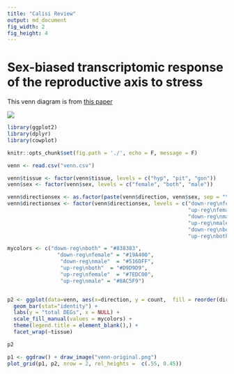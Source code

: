 ```yaml
---
title: "Calisi Review"
output: md_document
fig_width: 2 
fig_height: 4 
---
```


# Sex-biased transcriptomic response of the reproductive axis to stress

This venn diagram is from [this paper](https://www.sciencedirect.com/science/article/pii/S0018506X17302696?via%3Dihub)

![](venn-original.png)

```r
library(ggplot2)
library(dplyr)
library(cowplot)

knitr::opts_chunk$set(fig.path = './', echo = F, message = F)
```

```r
venn <- read.csv("venn.csv")

venn$tissue <- factor(venn$tissue, levels = c("hyp", "pit", "gon"))
venn$sex <- factor(venn$sex, levels = c("female", "both", "male"))

venn$directionsex <- as.factor(paste(venn$direction, venn$sex, sep = "\n"))
venn$directionsex <- factor(venn$directionsex, levels = c("down-reg\nfemale",
                                                          "up-reg\nfemale", 
                                                          "down-reg\nmale",
                                                          "up-reg\nmale", 
                                                          "down-reg\nboth", 
                                                          "up-reg\nboth"))

mycolors <- c("down-reg\nboth" = "#838383",
                "down-reg\nfemale" = "#19A400", 
                 "down-reg\nmale"  = "#516DFF",
                 "up-reg\nboth"  = "#D9D9D9",
                 "up-reg\nfemale"  = "#7EDC00",
                 "up-reg\nmale" = "#8AC5F9")   


p2 <- ggplot(data=venn, aes(x=direction, y = count,  fill = reorder(directionsex, desc(directionsex)))) + 
  geom_bar(stat="identity") +
  labs(y = "total DEGs", x = NULL) +
  scale_fill_manual(values = mycolors) +
  theme(legend.title = element_blank(),) +
  facet_wrap(~tissue)

p2
```


```r
p1 <- ggdraw() + draw_image("venn-original.png")
plot_grid(p1, p2, nrow = 2, rel_heights =  c(.55, 0.45))
```

